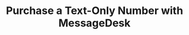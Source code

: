 ---
title: "Purchase a Text-Only Number with MessageDesk"
description: "Learn how to purchase a new text-only number with MessageDesk."
---